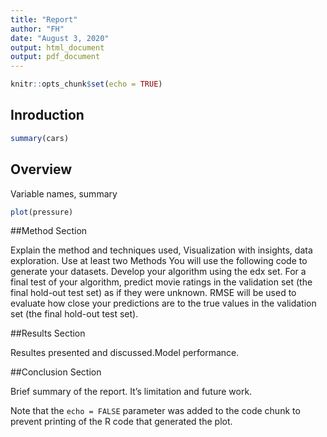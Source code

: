 ```yaml
---
title: "Report"
author: "FH"
date: "August 3, 2020"
output: html_document
output: pdf_document
---
```


```r
knitr::opts_chunk$set(echo = TRUE)
```

## Inroduction


```r
summary(cars)
```

## Overview

Variable names, summary

```r
plot(pressure)
```


##Method Section

Explain the method and techniques used, Visualization with insights, data exploration. Use at least two Methods 
You will use the following code to generate your datasets. Develop your algorithm using the edx set. For a final test of your algorithm, predict movie ratings in the validation set (the final hold-out test set) as if they were unknown. RMSE will be used to evaluate how close your predictions are to the true values in the validation set (the final hold-out test set).

##Results Section

Resultes presented and discussed.Model performance. 


##Conclusion Section

Brief summary of the report. It's limitation and future work.

Note that the `echo = FALSE` parameter was added to the code chunk to prevent printing of the R code that generated the plot.
